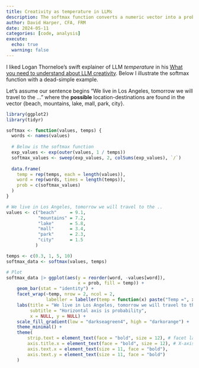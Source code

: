 ```yaml
---
title: Creativity as temperature in LLMs
description: The softmax function converts a numeric vector into a probabilty distribution
author: David Harper, CFA, FRM
date: 2024-05-11
categories: [code, analysis]
execute: 
  echo: true
  warning: false
---
```


I liked Logan Thorneloe's swift explainer of LLM *temperature* in his [What you need to understand about LLM creativity](https://societysbackend.com/p/temperature-in-llms). Below I illustrate the softmax function with a dead-simple example.

Let's assume our sentence begins "We live in Los Angeles, tomorrow we will travel to the ..." where the **possible** location-destinations are found in the vector {beach, mountains, lake, mall, park, city}.

```r

library(ggplot2)
library(tidyr)

softmax <- function(values, temps) {
  words <- names(values) 
  
  # Below is the softmax function
  exp_values <- exp(outer(values, 1 / temps))
  softmax_values <- sweep(exp_values, 2, colSums(exp_values), `/`)
  
  data.frame(
    temp = rep(temps, each = length(values)),
    word = rep(words, times = length(temps)),
    prob = c(softmax_values)
  )
}

# We live in Los Angeles, tomorrow we will travel to the ..
values <- c("beach"     = 9.1,
            "mountains" = 7.2, 
            "lake"      = 5.8,
            "mall"      = 3.4,
            "park"      = 2.3,
            "city"      = 1.5
           )

temps <- c(0.3, 1, 5, 10)
softmax_data <- softmax(values, temps)

# Plot
softmax_data |> ggplot(aes(y = reorder(word, -values[word]),
                           x = prob, fill = temp)) +
    geom_bar(stat = "identity") +
    facet_wrap(~temp, nrow = 2, ncol = 2, 
               labeller = labeller(temp = function(x) paste("Temp =", x))) +
    labs(title = "We live in Los Angeles, tomorrow we will travel to the ..",
         subtitle = "Horizontal axis is probability",
         x = NULL, y = NULL) +
    scale_fill_gradient(low = "darkseagreen4", high = "darkorange") + 
    theme_minimal() +
    theme(
        strip.text = element_text(face = "bold", size = 12), # facet labels
        axis.title.x = element_text(face = "bold", size = 12), # X-axis label
        axis.text.x = element_text(size = 11, face = "bold"),
        axis.text.y = element_text(size = 11, face = "bold")
    )

```
